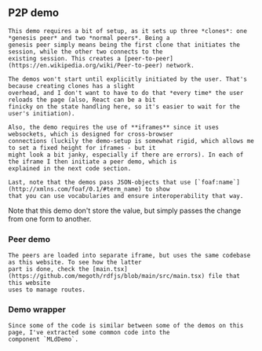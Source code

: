 
<Content>
    <h2 className="subtitle">P2P demo</h2>

    This demo requires a bit of setup, as it sets up three *clones*: one *genesis peer* and two *normal peers*. Being a
    genesis peer simply means being the first clone that initiates the session, while the other two connects to the
    existing session. This creates a [peer-to-peer](https://en.wikipedia.org/wiki/Peer-to-peer) network.

    The demos won't start until explicitly initiated by the user. That's because creating clones has a slight
    overhead, and I don't want to have to do that *every time* the user reloads the page (also, React can be a bit
    finicky on the state handling here, so it's easier to wait for the user's initiation).

    Also, the demo requires the use of **iframes** since it uses websockets, which is designed for cross-browser
    connections (luckily the demo-setup is somewhat rigid, which allows me to set a fixed height for iframes - but it
    might look a bit janky, especially if there are errors). In each of the iframe I then initiate a peer demo, which is
    explained in the next code section.

    Last, note that the demos pass JSON-objects that use [`foaf:name`](http://xmlns.com/foaf/0.1/#term_name) to show
    that you can use vocabularies and ensure interoperability that way.
</Content>

<P2PDemo/>

<Content>
    Note that this demo don't store the value, but simply passes the change from one form to another.
</Content>

<P2PDemoCode/>

<Content>
    <h3 className="subtitle">Peer demo</h3>

    The peers are loaded into separate iframe, but uses the same codebase as this website. To see how the latter
    part is done, check the [main.tsx](https://github.com/megoth/rdfjs/blob/main/src/main.tsx) file that this website
    uses to manage routes.
</Content>

<PeerDemoCode/>

<Content>
    <h3 className="subtitle">Demo wrapper</h3>

    Since some of the code is similar between some of the demos on this page, I've extracted some common code into the
    component `MLdDemo`.
</Content>

<MLdDemoCode/>